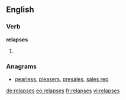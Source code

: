 ==English==

===Verb===
'''relapses'''

# {{third-person singular of|relapse}}

===Anagrams===
* [[pearless#English|pearless]], [[pleasers#English|pleasers]], [[presales#English|presales]], [[sales rep#English|sales rep]]

[[de:relapses]]
[[eo:relapses]]
[[fr:relapses]]
[[vi:relapses]]
